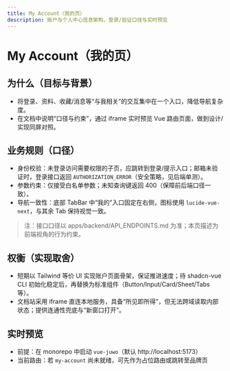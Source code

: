 ```yaml
---
title: My Account（我的页）
description: 账户与个人中心信息架构、登录/验证口径与实时预览
---
```



# My Account（我的页）

## 为什么（目标与背景）
- 将登录、资料、收藏/消息等“与我相关”的交互集中在一个入口，降低导航复杂度。
- 在文档中说明“口径与约束”，通过 iframe 实时预览 Vue 路由页面，做到设计/实现同屏对照。

## 业务规则（口径）
- 身份校验：未登录访问需要权限的子页，应跳转到登录/提示入口；邮箱未验证时，登录接口返回 `AUTHORIZATION_ERROR`（安全策略，见后端单测）。
- 参数约束：仅接受白名单参数；未知查询键返回 400（保障前后端口径一致）。
- 导航一致性：底部 TabBar 中“我的”入口固定在右侧，图标使用 `lucide-vue-next`，与其余 Tab 保持视觉一致。

> 注：接口口径以 apps/backend/API_ENDPOINTS.md 为准；本页描述为前端视角的行为约束。

## 权衡（实现取舍）
- 短期以 Tailwind 等价 UI 实现账户页面骨架，保证推进速度；待 shadcn-vue CLI 初始化稳定后，再替换为标准组件（Button/Input/Card/Sheet/Tabs 等）。
- 文档站采用 iframe 直连本地服务，具备“所见即所得”，但无法跨域读取内部状态；提供连通性兜底与“新窗口打开”。

## 实时预览

- 前提：在 monorepo 中启动 `vue-juwo`（默认 http://localhost:5173）
- 当前路由：若 `my-account` 尚未就绪，可先作为占位路由或跳转至品牌页

<LivePreview url="http://localhost:5174/my-account" height={900} />
